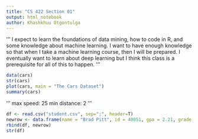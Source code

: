 ```yaml
---
title: "CS 422 Section 01"
output: html_notebook
author: Khashkhuu Otgontulga
--- 
```

'''
I expect to learn the foundations of data mining, how to code in R, and some knowledge about machine learning. I want to have enough knowledge so that when I take a machine learning course, then I will be prepared. I eventually want to learn about deep learning but I think this class is a prerequisite for all of this to happen.
'''
```r
data(cars)
str(cars)
plot(cars, main = "The Cars Dataset")
summary(cars)
```
'''
max speed: 25
min distance: 2 
'''
```r
df <- read.csv("student.csv", sep=";", header=T)
newrow <- data.frame(name = "Brad Pitt", id = 40051, gpa = 2.21, grade = 'C')
rbind(df, newrow)
str(df)
```